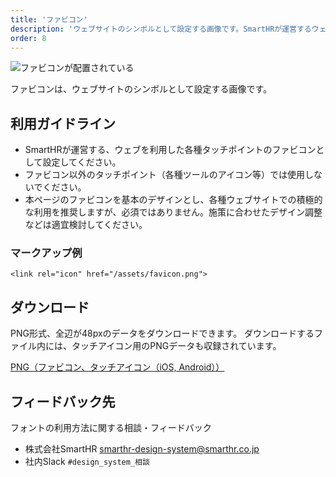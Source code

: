 ```yaml
---
title: 'ファビコン'
description: 'ウェブサイトのシンボルとして設定する画像です。SmartHRが運営するウェブを利用した各種タッチポイントに使用してください。'
order: 8
---
```


![ファビコンが配置されている](./images/favicon-sample.png)

ファビコンは、ウェブサイトのシンボルとして設定する画像です。
## 利用ガイドライン

- SmartHRが運営する、ウェブを利用した各種タッチポイントのファビコンとして設定してください。
- ファビコン以外のタッチポイント（各種ツールのアイコン等）では使用しないでください。
- 本ページのファビコンを基本のデザインとし、各種ウェブサイトでの積極的な利用を推奨しますが、必須ではありません。施策に合わせたデザイン調整などは適宜検討してください。


### マークアップ例
```
<link rel="icon" href="/assets/favicon.png">
```

## ダウンロード
PNG形式、全辺が48pxのデータをダウンロードできます。
ダウンロードするファイル内には、タッチアイコン用のPNGデータも収録されています。

<a href="/downloads/SmartHR_favicon.zip"> PNG（ファビコン、タッチアイコン（iOS, Android））</a>

## フィードバック先
フォントの利用方法に関する相談・フィードバック

- 株式会社SmartHR smarthr-design-system@smarthr.co.jp
- 社内Slack `#design_system_相談`